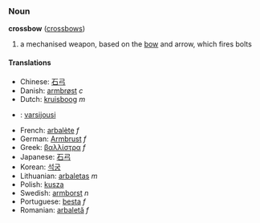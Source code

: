 ===Noun===
'''crossbow''' ([[crossbows]])

# a mechanised weapon, based on the [[bow]] and arrow, which fires bolts

====Translations====
*Chinese: [[石弓]]
*Danish: [[armbrøst]] ''c''
*Dutch: [[kruisboog]] ''m''
*{{fi}}: [[varsijousi]]
*French: [[arbalète]] ''f''
*German: [[Armbrust]] ''f''
*Greek: [[βαλλίστρα]] ''f''
*Japanese: [[石弓]]
*Korean: [[석궁]]
*Lithuanian: [[arbaletas]] ''m''
*Polish: [[kusza]]
*Swedish: [[armborst]] ''n''
*Portuguese: [[besta]] ''f''
*Romanian: [[arbaletă]] ''f''